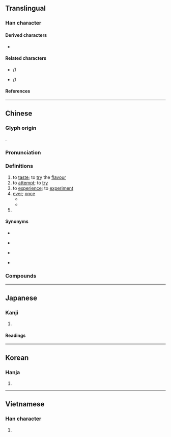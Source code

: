 {{also|嚐|甞|尝}}
{{character info}}
==Translingual==

===Han character===
{{Han char|rn=30|rad=口|as=11|sn=14|four=90601|canj=FBRPA|ids=⿱𫩠旨}}

====Derived characters====
* {{l|mul|[[嚐]], [[鱨]]([[鲿]])}}

====Related characters====
* {{l|mul|[[尝]]}} ''({{w|Simplified Chinese}})''
* {{l|mul|[[嚐]], [[甞]]}} ''({{w|Variant Chinese character|Variant forms}})''

====References====
{{Han ref|kx=0206.090|dkj=04205|dj=0429.070|hdz=21529.090|uh=5617}}

----

==Chinese==
{{zh-forms|s=尝|t2=嚐|alt=甞|note={{lang|zh|嚐}}: “to taste; to experience”}}

===Glyph origin===
{{Han etym}}
{{Han compound|尚|旨|ls=psc|c1=p|c2=s|t2=will; intention}}.

===Pronunciation===
{{zh-pron
|m=cháng
|c=soeng4
|h=pfs=sòng
|md=siòng
|mn=qz,tw,xm:siông/zz:siâng/chn̂g/qz,xm:sióng/zz:siáng
|mn_note=siông/siâng - literary; chn̂g - vernacular; sióng/siáng - vernacular (俗)
|mn-t=sion5/siên5/siang5
|mn-t_note=sion5/siên5 - vernacular (siên5 - Chaozhou, Chenghai); siang5 - literary
|w=
|mc=y
|oc=y
|cat=v,adv,pn
}}

===Definitions===
{{zh-hanzi}}

# to [[taste]]; to [[try]] the [[flavour]]
# to [[attempt]]; to [[try]]
# to [[experience]]; to [[experiment]]
# [[ever]]; [[once]]
#* {{zh-x|吾 嘗 終日 而 思 矣，不如 須臾 之 所 學 也。|I have '''once''' engaged in thinking for the whole day, and it cannot compare with a moment of learning.|ref=Xunzi}}
#* {{zh-x|^王 ^驩 朝{zhāo}暮 見{xiàn}，反 ^齊 ^滕 之 路，未嘗 與 之 言 行事 也。|Wang Huan, morning and evening, waited upon Mencius, who, during all the way to Teng and back, '''never''' spoke to him about the business of their mission.|ref=Mengzi}}
# {{surname|zh}}

====Synonyms====
* {{sense|to taste}}
{{zh-syn-saurus|品嘗}}
* {{sense|to attempt}}
{{zh-syn-saurus|嘗試}}
* {{sense|to experience}} {{zh-l|感受}}
* {{sense|ever}}
{{zh-syn-saurus|以前}}

===Compounds===
{{zh-der|何嘗|嘗甜頭|嘗膽臥薪|備嘗艱苦|嘗藥|嘗湯戲|備嘗辛苦|佐饔得嘗|得未嘗有|嘗膳|孟嘗君|奉蒸嘗|坐薪嘗膽|嘗鼎一臠|嘗試|嘗膽|嘗嘗|嘗草|嘗酸|嘗新|嘗敵|嘗巧|品嘗|備嘗憂患|未嘗不可|未嘗|淺嘗輒止|淺嘗則止|烝嘗|淺嘗|枕戈嘗膽|臥薪嘗膽|越王嘗蓼}}

{{zh-cat|Elementary}}

----

==Japanese==

===Kanji===
{{ja-kanji|grade=|rs=口11}}

# {{rfdef|ja|sort=口11}}

====Readings====
{{ja-readings
|goon=じょう
|kanon=しょう
|kun=な-める, こころ-みる, かつ-て
}}

----

==Korean==

===Hanja===
{{ko-hanja|hangeul=상|rv=sang|mr=sang}}

# {{rfdef|ko|sort=口11}}

----

==Vietnamese==

===Han character===
{{vi-readings|reading=thường|rs=口11}}

# {{rfdef|vi|sort=口11}}